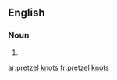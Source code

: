 
==English==

===Noun===
{{head|en|plural}}

# {{plural of|pretzel knot|lang=en|nocat=1}}

[[ar:pretzel knots]]
[[fr:pretzel knots]]